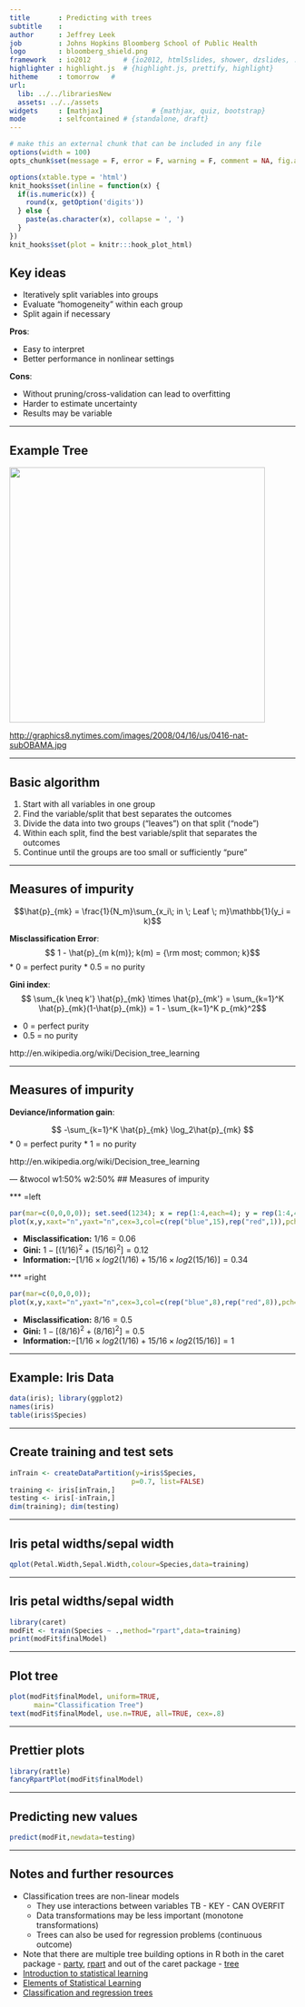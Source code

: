 ```yaml
---
title       : Predicting with trees
subtitle    : 
author      : Jeffrey Leek
job         : Johns Hopkins Bloomberg School of Public Health
logo        : bloomberg_shield.png
framework   : io2012        # {io2012, html5slides, shower, dzslides, ...}
highlighter : highlight.js  # {highlight.js, prettify, highlight}
hitheme     : tomorrow   # 
url:
  lib: ../../librariesNew
  assets: ../../assets
widgets     : [mathjax]            # {mathjax, quiz, bootstrap}
mode        : selfcontained # {standalone, draft}
---
```



```r
# make this an external chunk that can be included in any file
options(width = 100)
opts_chunk$set(message = F, error = F, warning = F, comment = NA, fig.align = 'center', dpi = 100, tidy = F, cache=TRUE, cache.path = '.cache/', fig.path = 'fig/')

options(xtable.type = 'html')
knit_hooks$set(inline = function(x) {
  if(is.numeric(x)) {
    round(x, getOption('digits'))
  } else {
    paste(as.character(x), collapse = ', ')
  }
})
knit_hooks$set(plot = knitr:::hook_plot_html)
```


## Key ideas

* Iteratively split variables into groups
* Evaluate "homogeneity" within each group
* Split again if necessary

__Pros__:

* Easy to interpret
* Better performance in nonlinear settings

__Cons__:

* Without pruning/cross-validation can lead to overfitting
* Harder to estimate uncertainty
* Results may be variable


---

## Example Tree

<img class=center src=../../assets/img/08_PredictionAndMachineLearning/obamaTree.png height=450>

[http://graphics8.nytimes.com/images/2008/04/16/us/0416-nat-subOBAMA.jpg](http://graphics8.nytimes.com/images/2008/04/16/us/0416-nat-subOBAMA.jpg)

---

## Basic algorithm

1. Start with all variables in one group
2. Find the variable/split that best separates the outcomes
3. Divide the data into two groups ("leaves") on that split ("node")
4. Within each split, find the best variable/split that separates the outcomes
5. Continue until the groups are too small or sufficiently "pure"


---

## Measures of impurity

$$\hat{p}_{mk} = \frac{1}{N_m}\sum_{x_i\; in \; Leaf \; m}\mathbb{1}(y_i = k)$$

__Misclassification Error__: 
$$ 1 - \hat{p}_{m k(m)}; k(m) = {\rm most; common; k}$$ 
* 0 = perfect purity
* 0.5 = no purity

__Gini index__:
$$ \sum_{k \neq k'} \hat{p}_{mk} \times \hat{p}_{mk'} = \sum_{k=1}^K \hat{p}_{mk}(1-\hat{p}_{mk}) = 1 - \sum_{k=1}^K p_{mk}^2$$

* 0 = perfect purity
* 0.5 = no purity

http://en.wikipedia.org/wiki/Decision_tree_learning

---

## Measures of impurity

__Deviance/information gain__:

$$ -\sum_{k=1}^K \hat{p}_{mk} \log_2\hat{p}_{mk} $$
* 0 = perfect purity
* 1 = no purity

http://en.wikipedia.org/wiki/Decision_tree_learning


--- &twocol w1:50% w2:50%
## Measures of impurity

*** =left

```r
par(mar=c(0,0,0,0)); set.seed(1234); x = rep(1:4,each=4); y = rep(1:4,4)
plot(x,y,xaxt="n",yaxt="n",cex=3,col=c(rep("blue",15),rep("red",1)),pch=19)
```

* __Misclassification:__ $1/16 = 0.06$
* __Gini:__ $1 - [(1/16)^2 + (15/16)^2] = 0.12$
* __Information:__$-[1/16 \times log2(1/16) + 15/16 \times log2(15/16)] = 0.34$

*** =right

```r
par(mar=c(0,0,0,0)); 
plot(x,y,xaxt="n",yaxt="n",cex=3,col=c(rep("blue",8),rep("red",8)),pch=19)
```

* __Misclassification:__ $8/16 = 0.5$
* __Gini:__ $1 - [(8/16)^2 + (8/16)^2] = 0.5$
* __Information:__$-[1/16 \times log2(1/16) + 15/16 \times log2(15/16)] = 1$




---

## Example: Iris Data

```r
data(iris); library(ggplot2)
names(iris)
table(iris$Species)
```


---

## Create training and test sets

```r
inTrain <- createDataPartition(y=iris$Species,
                              p=0.7, list=FALSE)
training <- iris[inTrain,]
testing <- iris[-inTrain,]
dim(training); dim(testing)
```


---

## Iris petal widths/sepal width

```r
qplot(Petal.Width,Sepal.Width,colour=Species,data=training)
```


---

## Iris petal widths/sepal width

```r
library(caret)
modFit <- train(Species ~ .,method="rpart",data=training)
print(modFit$finalModel)
```

---

## Plot tree

```r
plot(modFit$finalModel, uniform=TRUE, 
      main="Classification Tree")
text(modFit$finalModel, use.n=TRUE, all=TRUE, cex=.8)
```


---

## Prettier plots

```r
library(rattle)
fancyRpartPlot(modFit$finalModel)
```

---

## Predicting new values

```r
predict(modFit,newdata=testing)
```

---

## Notes and further resources

* Classification trees are non-linear models
  * They use interactions between variables TB - KEY - CAN OVERFIT
  * Data transformations may be less important (monotone transformations)
  * Trees can also be used for regression problems (continuous outcome)
* Note that there are multiple tree building options
in R both in the caret package - [party](http://cran.r-project.org/web/packages/party/index.html), [rpart](http://cran.r-project.org/web/packages/rpart/index.html) and out of the caret package - [tree](http://cran.r-project.org/web/packages/tree/index.html)
* [Introduction to statistical learning](http://www-bcf.usc.edu/~gareth/ISL/)
* [Elements of Statistical Learning](http://www-stat.stanford.edu/~tibs/ElemStatLearn/)
* [Classification and regression trees](http://www.amazon.com/Classification-Regression-Trees-Leo-Breiman/dp/0412048418)


